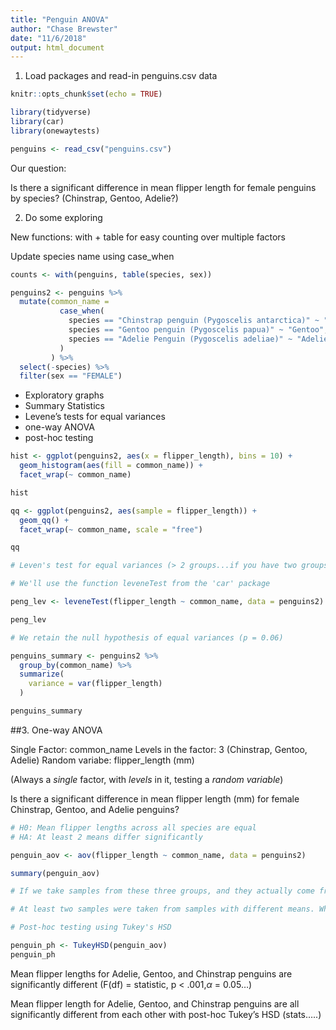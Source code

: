 ```yaml
---
title: "Penguin ANOVA"
author: "Chase Brewster"
date: "11/6/2018"
output: html_document
---
```


1. Load packages and read-in penguins.csv data  

```r
knitr::opts_chunk$set(echo = TRUE)

library(tidyverse)
library(car)
library(onewaytests)

penguins <- read_csv("penguins.csv")
```

Our question: 

Is there a significant difference in mean flipper length for female penguins by species? (Chinstrap, Gentoo, Adelie?)

2. Do some exploring

New functions: with + table for easy counting over multiple factors

Update species name using case_when

```r
counts <- with(penguins, table(species, sex))

penguins2 <- penguins %>% 
  mutate(common_name = 
           case_when(
             species == "Chinstrap penguin (Pygoscelis antarctica)" ~ "Chinstrap",
             species == "Gentoo penguin (Pygoscelis papua)" ~ "Gentoo",
             species == "Adelie Penguin (Pygoscelis adeliae)" ~ "Adelie"
           )
         ) %>% 
  select(-species) %>% 
  filter(sex == "FEMALE")
```

- Exploratory graphs
- Summary Statistics
- Levene's tests for equal variances
- one-way ANOVA
- post-hoc testing

```r
hist <- ggplot(penguins2, aes(x = flipper_length), bins = 10) +
  geom_histogram(aes(fill = common_name)) +
  facet_wrap(~ common_name)

hist

qq <- ggplot(penguins2, aes(sample = flipper_length)) +
  geom_qq() +
  facet_wrap(~ common_name, scale = "free")

qq

# Leven's test for equal variances (> 2 groups...if you have two groups, use the F-test for equal variances)

# We'll use the function leveneTest from the 'car' package

peng_lev <- leveneTest(flipper_length ~ common_name, data = penguins2)

peng_lev

# We retain the null hypothesis of equal variances (p = 0.06)

penguins_summary <- penguins2 %>% 
  group_by(common_name) %>% 
  summarize(
    variance = var(flipper_length)
  )

penguins_summary
```
##3. One-way ANOVA

Single Factor: common_name
Levels in the factor: 3 (Chinstrap, Gentoo, Adelie)
Random variabe: flipper_length (mm)

(Always a *single* factor, with *levels* in it, testing a *random variable*)

Is there a significant difference in mean flipper length (mm) for female Chinstrap, Gentoo, and Adelie penguins?

```r

# H0: Mean flipper lengths across all species are equal
# HA: At least 2 means differ significantly

penguin_aov <- aov(flipper_length ~ common_name, data = penguins2)

summary(penguin_aov)

# If we take samples from these three groups, and they actually come from populations with the same means, there is almost a 0% chance we would have drawn these means by random chance

# At least two samples were taken from samples with different means. Which ones are different? All three are different form each other? Or something else?

# Post-hoc testing using Tukey's HSD

penguin_ph <- TukeyHSD(penguin_aov)
penguin_ph
```

Mean flipper lengths for Adelie, Gentoo, and Chinstrap penguins are significantly different (F(df) = statistic, p < .001,$\alpha$ = 0.05...)

Mean flipper length for Adelie, Gentoo, and Chinstrap penguins are all significantly different from each other with post-hoc Tukey's HSD (stats.....)

